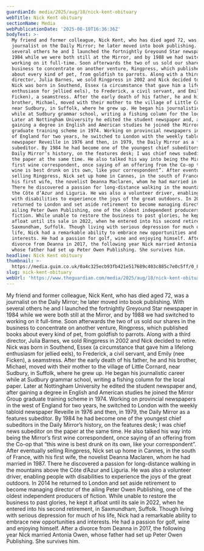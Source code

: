 ```yaml
---
guardianId: media/2025/aug/18/nick-kent-obituary
webTitle: Nick Kent obituary
sectionName: Media
webPublicationDate: '2025-08-18T16:36:36Z'
bodyText: >-
  My friend and former colleague, Nick Kent, who has died aged 72, was a
  journalist on the Daily Mirror; he later moved into book publishing. With
  several others he and I launched the fortnightly Greyound Star newspaper in
  1984 while we were both still at the Mirror, and by 1988 we had switched to
  working on it full-time. Soon afterwards the two of us sold our shares in the
  business to concentrate on another venture, Ringpress, which published books
  about every kind of pet, from goldfish to parrots. Along with a third
  director, Julia Barnes, we sold Ringpress in 2002 and Nick decided to retire.
  Nick was born in Southend, Essex (a circumstance that gave him a lifelong
  enthusiasm for jellied eels), to Frederick, a civil servant, and Emily (nee
  Ficken), a seamstress. After the early death of his father, he and his
  brother, Michael, moved with their mother to the village of Little Cornard,
  near Sudbury, in Suffolk, where he grew up. He began his journalistic career
  while at Sudbury grammar school, writing a fishing column for the local paper.
  Later at Nottingham University he edited the student newspaper and, after
  gaining a degree in English and American studies he joined the Mirror Group
  graduate training scheme in 1974. Working on provincial newspapers in the west
  of England for two years, he switched to London with the weekly tabloid
  newspaper Reveille in 1976 and then, in 1979, the Daily Mirror as a features
  subeditor. By 1984 he had become one of the youngest chief subeditors in the
  Daily Mirror’s history, on the features desk; I was chief news subeditor on
  the paper at the same time. He also talked his way into being the Mirror’s
  first wine correspondent, once saying of an offering from the Co-op that “this
  wine is best drunk on its own, like your correspondent”. After eventually
  selling Ringpress, Nick set up home in Cannes, in the south of France, with
  his first wife, the novelist Deanna Maclaren, whom he had married in 1987.
  There he discovered a passion for long-distance walking in the mountains above
  the Côte d’Azur and Liguria. He was also a volunteer driver, enabling people
  with disabilities to experience the joys of the great outdoors. In 2014 he
  returned to London and set aside retirement to become managing director of the
  ailing Peter Owen Publishing, one of the oldest independent producers of
  fiction. While unable to restore the business to past glories, he kept it
  afloat until its sale in 2022, when he entered into his second retirement, in
  Saxmundham, Suffolk. Though living with serious depression for much of his
  life, Nick had a remarkable ability to embrace new opportunities and
  interests. He had a passion for golf, wine and enjoying himself. After a
  divorce from Deanna in 2017, the following year Nick married Antonia Owen,
  whose father had set up Peter Owen Publishing. She survives him.
headline: Nick Kent obituary
thumbnail: >-
  https://media.guim.co.uk/0a4c325ecb93fb421e517689c403c885c7e0c5ff/0_84_783_626/500.jpg
slug: nick-kent-obituary
webUrl: 'https://www.theguardian.com/media/2025/aug/18/nick-kent-obituary'
---
```

My friend and former colleague, Nick Kent, who has died aged 72, was a journalist on the Daily Mirror; he later moved into book publishing. With several others he and I launched the fortnightly Greyound Star newspaper in 1984 while we were both still at the Mirror, and by 1988 we had switched to working on it full-time. Soon afterwards the two of us sold our shares in the business to concentrate on another venture, Ringpress, which published books about every kind of pet, from goldfish to parrots. Along with a third director, Julia Barnes, we sold Ringpress in 2002 and Nick decided to retire. Nick was born in Southend, Essex (a circumstance that gave him a lifelong enthusiasm for jellied eels), to Frederick, a civil servant, and Emily (nee Ficken), a seamstress. After the early death of his father, he and his brother, Michael, moved with their mother to the village of Little Cornard, near Sudbury, in Suffolk, where he grew up. He began his journalistic career while at Sudbury grammar school, writing a fishing column for the local paper. Later at Nottingham University he edited the student newspaper and, after gaining a degree in English and American studies he joined the Mirror Group graduate training scheme in 1974. Working on provincial newspapers in the west of England for two years, he switched to London with the weekly tabloid newspaper Reveille in 1976 and then, in 1979, the Daily Mirror as a features subeditor. By 1984 he had become one of the youngest chief subeditors in the Daily Mirror’s history, on the features desk; I was chief news subeditor on the paper at the same time. He also talked his way into being the Mirror’s first wine correspondent, once saying of an offering from the Co-op that “this wine is best drunk on its own, like your correspondent”. After eventually selling Ringpress, Nick set up home in Cannes, in the south of France, with his first wife, the novelist Deanna Maclaren, whom he had married in 1987. There he discovered a passion for long-distance walking in the mountains above the Côte d’Azur and Liguria. He was also a volunteer driver, enabling people with disabilities to experience the joys of the great outdoors. In 2014 he returned to London and set aside retirement to become managing director of the ailing Peter Owen Publishing, one of the oldest independent producers of fiction. While unable to restore the business to past glories, he kept it afloat until its sale in 2022, when he entered into his second retirement, in Saxmundham, Suffolk. Though living with serious depression for much of his life, Nick had a remarkable ability to embrace new opportunities and interests. He had a passion for golf, wine and enjoying himself. After a divorce from Deanna in 2017, the following year Nick married Antonia Owen, whose father had set up Peter Owen Publishing. She survives him.
